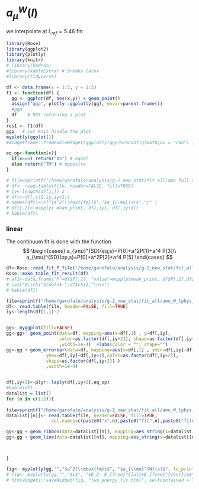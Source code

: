 # $a_{\mu}^W(l)$ {#amu_l_continuum_W}

we interpolate at $L_{ref}= 5.46$ fm

```r
library(Rose)
library(ggplot2)
library(plotly)
library(knitr)
# library(hadron)
#library(kableExtra) # breaks latex
#library(tidyverse)

df <- data.frame(x = 1:5, y = 1:5)
f1 <- function(df) {
  gg <- ggplot(df, aes(x,y)) + geom_point()
  assign("ggp", plotly::ggplotly(gg), envir=parent.frame())
  #ggp
  df    # NOT returning a plot
}
res1 <- f1(df)
ggp   # Let knit handle the plot
myplotly(ggplot())
#widgetframe::frameableWidget(ggplotly(ggp)%>%config(mathjax = "cdn") )
```



```r
eq_op<-function(x){
  if(x==0) return("OS") # equal
  else return("TM") # opposite
}

# file=sprintf("/home/garofalo/analysis/g-2_new_stat/fit_all/amu_full_a2_MK_cov_fit_data.txt")
# df<- read.table(file, header=FALSE, fill=TRUE)
# iy<-length(df[1,])-2
# dft<-df[,c(1,iy,iy+2)]
# names(dft)<-c("$a^2(\\text{fm})$","$a_{\\mu}(s)$","r" )
# dft[,2]<-mapply( mean_print, df[,iy], df[,iy+1])
# kable(dft)
```


### linear

The continuum fit is done with the function
$$
\begin{cases}
a_{\mu}^{SD}(eq,s)=P[0]+a^2P[1]+a^4 P[3]\\
a_{\mu}^{SD}(op,s)=P[0]+a^2P[2]+a^4 P[5]
\end{cases}
$$


```r
df<-Rose::read_fit_P_file("/home/garofalo/analysis/g-2_new_stat/fit_all/amu_W_lphys_Lref_poly__w1_a4OS_a4TM_cov_fit_P.dat")
Rose::make_table_fit_result(df)
# df1<-data.frame("P"=df$P[,1], "value"=mapply(mean_print, df$P[,2],df$P[,3] ) )
# cat("$\\chi^2/dof=$ ",df$chi2,"\n\n")
# kable(df1)
```


```r
file=sprintf("/home/garofalo/analysis/g-2_new_stat/fit_all/amu_W_lphys_Lref_poly__w1_a4OS_a4TM_cov_fit_data.txt")
df<- read.table(file, header=FALSE, fill=TRUE)
iy<-length(df[1,])-2


gg<- myggplot(fill=FALSE)
gg<-gg+  geom_point(data=df, mapping=aes(x=df[,1] , y=df[,iy],
                    color=as.factor(df[,iy+2]), shape=as.factor(df[,iy+2])) 
                    ,width=1e-4)  +labs(color = "", shape="")
gg<-gg + geom_errorbar(data=df, mapping=aes(x=df[,1] , ymin=df[,iy]-df[,iy+1],
               ymax=df[,iy]+df[,iy+1],color=as.factor(df[,iy+2]),
               shape=as.factor(df[,iy+2]) ) 
               ,width=1e-4)


df[,iy+2]<-plyr::laply(df[,iy+2],eq_op)
#kable(df)
datalist = list()
for (n in c(1:2)){
  
file=sprintf("/home/garofalo/analysis/g-2_new_stat/fit_all/amu_W_lphys_Lref_poly__w1_a4OS_a4TM_cov_fit_out_n%d_afm.txt",n-1)
datalist[[n]]<- read.table(file, header=FALSE, fill=TRUE,   
                 col.names=c(paste0("x",n),paste0("fit",n),paste0("fiterr",n)))

gg<-gg + geom_ribbon(data=datalist[[n]], mapping=aes_string(x=datalist[[n]][,1] , ymin=datalist[[n]][,2]-datalist[[n]][,3], ymax=datalist[[n]][,2]+datalist[[n]][,3]),alpha=0.5, fill="red")
gg<-gg + geom_line(data=datalist[[n]], mapping=aes_string(x=datalist[[n]][,1] , y=datalist[[n]][,2]  ),color="red" )



}

fig<- myplotly(gg,"","$a^2(\\mbox{fm})$", "$a_{\\mu}^{W}(s)$", to_print = TRUE)
# fig<- myplotly(gg,"","$L$", "$E_2- E_{free}^{lat}+E_{free}^{cont}/m$", output = "HTML" ,to_print = FALSE)
# htmlwidgets::saveWidget(fig, "two_energy_fit.html", selfcontained = T)


```